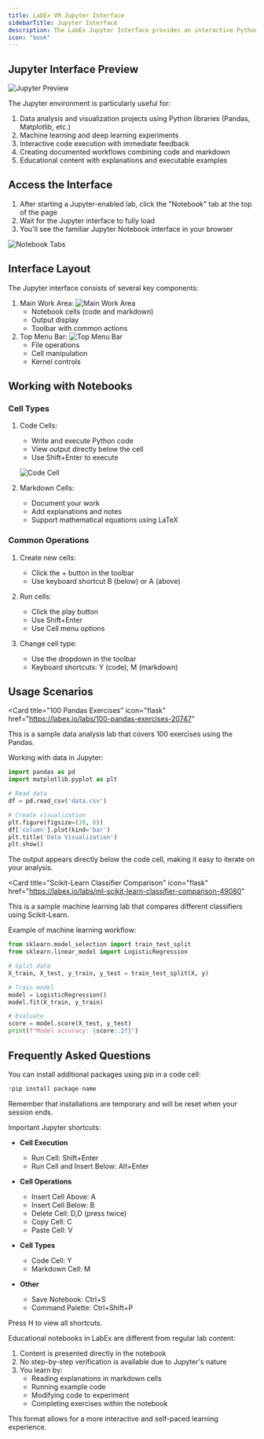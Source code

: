 ```yaml
---
title: LabEx VM Jupyter Interface
sidebarTitle: Jupyter Interface
description: The LabEx Jupyter Interface provides an interactive Python environment based on Jupyter Notebook, perfect for data analysis, visualization, and machine learning tasks. Built on Ubuntu 22.04, it offers a familiar notebook-style interface for executing code cells and documenting your work.
icon: "book"
---
```


## Jupyter Interface Preview

![Jupyter Preview](/images/jupyter.png)

The Jupyter environment is particularly useful for:

1. Data analysis and visualization projects using Python libraries (Pandas, Matplotlib, etc.)
2. Machine learning and deep learning experiments
3. Interactive code execution with immediate feedback
4. Creating documented workflows combining code and markdown
5. Educational content with explanations and executable examples

## Access the Interface

1. After starting a Jupyter-enabled lab, click the "Notebook" tab at the top of the page
2. Wait for the Jupyter interface to fully load
3. You'll see the familiar Jupyter Notebook interface in your browser

![Notebook Tabs](/images/screenshot-20241022-B5YkktWF@2x.png)

## Interface Layout

The Jupyter interface consists of several key components:

1. Main Work Area:
   ![Main Work Area](/images/screenshot-20241022-GOKItmcW@2x.png)
   - Notebook cells (code and markdown)
   - Output display
   - Toolbar with common actions
2. Top Menu Bar:
   ![Top Menu Bar](/images/screenshot-20241022-LPFx7qPA@2x.png)
   - File operations
   - Cell manipulation
   - Kernel controls

## Working with Notebooks

### Cell Types

1. Code Cells:

   - Write and execute Python code
   - View output directly below the cell
   - Use Shift+Enter to execute

   ![Code Cell](/images/screenshot-20241022-NiQYSuqB@2x.png)

2. Markdown Cells:
   - Document your work
   - Add explanations and notes
   - Support mathematical equations using LaTeX

### Common Operations

1. Create new cells:

   - Click the + button in the toolbar
   - Use keyboard shortcut B (below) or A (above)

2. Run cells:

   - Click the play button
   - Use Shift+Enter
   - Use Cell menu options

3. Change cell type:
   - Use the dropdown in the toolbar
   - Keyboard shortcuts: Y (code), M (markdown)

## Usage Scenarios

<AccordionGroup>

<Accordion title="Data Analysis Sample" icon="chart-line">

<Card
  title="100 Pandas Exercises"
  icon="flask"
  href="https://labex.io/labs/100-pandas-exercises-20747"
>
  This is a sample data analysis lab that covers 100 exercises using the Pandas.
</Card>

Working with data in Jupyter:

```python
import pandas as pd
import matplotlib.pyplot as plt

# Read data
df = pd.read_csv('data.csv')

# Create visualization
plt.figure(figsize=(10, 6))
df['column'].plot(kind='bar')
plt.title('Data Visualization')
plt.show()
```

The output appears directly below the code cell, making it easy to iterate on your analysis.

</Accordion>

<Accordion title="Machine Learning Sample" icon="robot">

<Card
  title="Scikit-Learn Classifier Comparison"
  icon="flask"
  href="https://labex.io/labs/ml-scikit-learn-classifier-comparison-49080"
>
  This is a sample machine learning lab that compares different classifiers
  using Scikit-Learn.
</Card>

Example of machine learning workflow:

```python
from sklearn.model_selection import train_test_split
from sklearn.linear_model import LogisticRegression

# Split data
X_train, X_test, y_train, y_test = train_test_split(X, y)

# Train model
model = LogisticRegression()
model.fit(X_train, y_train)

# Evaluate
score = model.score(X_test, y_test)
print(f"Model accuracy: {score:.2f}")
```

</Accordion>

</AccordionGroup>

## Frequently Asked Questions

<AccordionGroup>

<Accordion title="How do I install additional Python packages?" icon="box">

You can install additional packages using pip in a code cell:

```python
!pip install package-name
```

Remember that installations are temporary and will be reset when your session ends.

</Accordion>

<Accordion title="What are the essential keyboard shortcuts?" icon="keyboard">

Important Jupyter shortcuts:

- **Cell Execution**

  - Run Cell: Shift+Enter
  - Run Cell and Insert Below: Alt+Enter

- **Cell Operations**

  - Insert Cell Above: A
  - Insert Cell Below: B
  - Delete Cell: D,D (press twice)
  - Copy Cell: C
  - Paste Cell: V

- **Cell Types**

  - Code Cell: Y
  - Markdown Cell: M

- **Other**
  - Save Notebook: Ctrl+S
  - Command Palette: Ctrl+Shift+P

Press H to view all shortcuts.

</Accordion>

<Accordion title="Why are educational notebooks different from regular lab content?" icon="graduation-cap">

Educational notebooks in LabEx are different from regular lab content:

1. Content is presented directly in the notebook
2. No step-by-step verification is available due to Jupyter's nature
3. You learn by:
   - Reading explanations in markdown cells
   - Running example code
   - Modifying code to experiment
   - Completing exercises within the notebook

This format allows for a more interactive and self-paced learning experience.

</Accordion>

</AccordionGroup>
